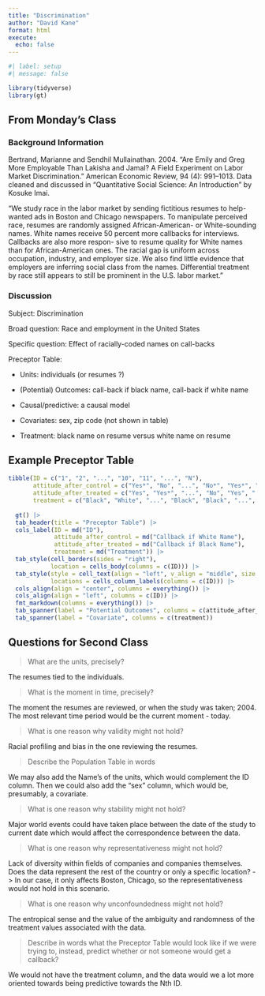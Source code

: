 ```yaml
---
title: "Discrimination"
author: "David Kane"
format: html
execute: 
  echo: false
---
```


```r
#| label: setup
#| message: false

library(tidyverse)
library(gt)
```

## From Monday's Class

### Background Information

Bertrand, Marianne and Sendhil Mullainathan. 2004. "Are Emily and Greg More Employable Than Lakisha and Jamal? A Field Experiment on Labor Market Discrimination." American Economic Review, 94 (4): 991–1013. Data cleaned and discussed in "Quantitative Social Science: An Introduction" by Kosuke Imai.

"We study race in the labor market by sending fictitious resumes to help-wanted ads in Boston and Chicago newspapers. To manipulate perceived race, resumes are randomly assigned African-American- or White-sounding names. White names receive 50 percent more callbacks for interviews. Callbacks are also more respon- sive to resume quality for White names than for African-American ones. The racial gap is uniform across occupation, industry, and employer size. We also find little evidence that employers are inferring social class from the names. Differential treatment by race still appears to still be prominent in the U.S. labor market."

### Discussion

Subject: Discrimination

Broad question: Race and employment in the United States

Specific question: Effect of racially-coded names on call-backs

Preceptor Table: 
  
  * Units: individuals (or resumes ?) 
  
  * (Potential) Outcomes: call-back if black name, call-back if white name   
  
  * Causal/predictive: a causal model  
  
  * Covariates: sex, zip code (not shown in table)  
  
  * Treatment: black name on resume versus white name on resume 

## Example Preceptor Table
  
```r
tibble(ID = c("1", "2", "...", "10", "11", "...", "N"),
       attitude_after_control = c("Yes*", "No", "...", "No*", "Yes*", "...", "Yes"),
       attitude_after_treated = c("Yes", "Yes*", "...", "No", "Yes", "...", "No*"),
       treatment = c("Black", "White", "...", "Black", "Black", "...", "White")) |>
  
  gt() |>
  tab_header(title = "Preceptor Table") |> 
  cols_label(ID = md("ID"),
             attitude_after_control = md("Callback if White Name"),
             attitude_after_treated = md("Callback if Black Name"),
             treatment = md("Treatment")) |>
  tab_style(cell_borders(sides = "right"),
            location = cells_body(columns = c(ID))) |>
  tab_style(style = cell_text(align = "left", v_align = "middle", size = "large"), 
            locations = cells_column_labels(columns = c(ID))) |>
  cols_align(align = "center", columns = everything()) |>
  cols_align(align = "left", columns = c(ID)) |>
  fmt_markdown(columns = everything()) |>
  tab_spanner(label = "Potential Outcomes", columns = c(attitude_after_control, attitude_after_treated)) |>
  tab_spanner(label = "Covariate", columns = c(treatment))
```

## Questions for Second Class

<!-- There are no "right" answers. Each person/group might have a different goal . . . -->

> What are the units, precisely?

The resumes tied to the individuals.

> What is the moment in time, precisely?

The moment the resumes are reviewed, or when the study was taken; 2004. The most relevant time period would be the current moment - today.

> What is one reason why validity might not hold?

Racial profiling and bias in the one reviewing the resumes.

<!-- Assume validity holds, and we can create the Population Table -->

> Describe the Population Table in words

We may also add the Name's of the units, which would complement the ID column. Then we could also add the "sex" column, which would be, presumably, a covariate. 

> What is one reason why stability might not hold?

Major world events could have taken place between the date of the study to current date which would affect the correspondence between the data.  

> What is one reason why representativeness might not hold?

Lack of diversity within fields of companies and companies themselves. Does the data represent the rest of the country or only a specific location? -> In our case, it only affects Boston, Chicago, so the representativeness would not hold in this scenario.

> What is one reason why unconfoundedness might not hold?

The entropical sense and the value of the ambiguity and randomness of the treatment values associated with the data.

> Describe in words what the Preceptor Table would look like if we were trying to, instead, predict whether or not someone would get a callback?

We would not have the treatment column, and the data would we a lot more oriented towards being predictive towards the Nth ID.

<!-- If time, load up and explore the data.  -->
  